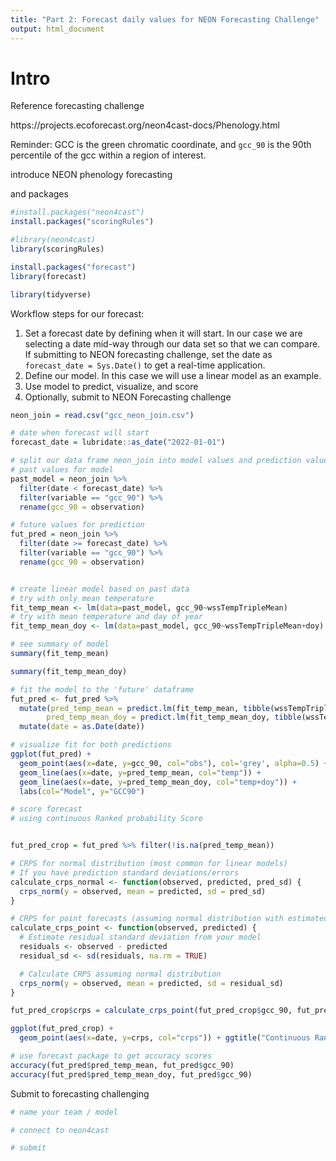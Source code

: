 ```yaml
---
title: "Part 2: Forecast daily values for NEON Forecasting Challenge"
output: html_document
---
```


# Intro 

Reference forecasting challenge

https://projects.ecoforecast.org/neon4cast-docs/Phenology.html

Reminder: GCC is the green chromatic coordinate, and `gcc_90` is the 90th percentile of the gcc within a region of interest.

introduce NEON phenology forecasting

and packages


```r
#install.packages("neon4cast")
install.packages("scoringRules")

#library(neon4cast)
library(scoringRules)

install.packages("forecast")
library(forecast)

library(tidyverse)
```

Workflow steps for our forecast:

1. Set a forecast date by defining when it will start. In our case we are selecting a date mid-way through our data set so that we can compare. If submitting to NEON forecasting challenge, set the date as `forecast_date = Sys.Date()` to get a real-time application.
2. Define our model. In this case we will use a linear model as an example.
3. Use model to predict, visualize, and score
4. Optionally, submit to NEON Forecasting challenge  


```r

neon_join = read.csv("gcc_neon_join.csv")

# date when forecast will start
forecast_date = lubridate::as_date("2022-01-01")

# split our data frame neon_join into model values and prediction values
# past values for model
past_model = neon_join %>%
  filter(date < forecast_date) %>%
  filter(variable == "gcc_90") %>%
  rename(gcc_90 = observation)

# future values for prediction
fut_pred = neon_join %>%
  filter(date >= forecast_date) %>%
  filter(variable == "gcc_90") %>%
  rename(gcc_90 = observation)


# create linear model based on past data
# try with only mean temperature
fit_temp_mean <- lm(data=past_model, gcc_90~wssTempTripleMean)
# try with mean temperature and day of year
fit_temp_mean_doy <- lm(data=past_model, gcc_90~wssTempTripleMean+doy)

# see summary of model
summary(fit_temp_mean)

summary(fit_temp_mean_doy)
```





```r
# fit the model to the 'future' dataframe
fut_pred <- fut_pred %>%
  mutate(pred_temp_mean = predict.lm(fit_temp_mean, tibble(wssTempTripleMean)),
        pred_temp_mean_doy = predict.lm(fit_temp_mean_doy, tibble(wssTempTripleMean, doy))) %>% 
  mutate(date = as.Date(date))

# visualize fit for both predictions
ggplot(fut_pred) +
  geom_point(aes(x=date, y=gcc_90, col="obs"), col='grey', alpha=0.5) +
  geom_line(aes(x=date, y=pred_temp_mean, col="temp")) +
  geom_line(aes(x=date, y=pred_temp_mean_doy, col="temp+doy")) +
  labs(col="Model", y="GCC90")

```


```r
# score forecast
# using continuous Ranked probability Score


fut_pred_crop = fut_pred %>% filter(!is.na(pred_temp_mean))

# CRPS for normal distribution (most common for linear models)
# If you have prediction standard deviations/errors
calculate_crps_normal <- function(observed, predicted, pred_sd) {
  crps_norm(y = observed, mean = predicted, sd = pred_sd)
}

# CRPS for point forecasts (assuming normal distribution with estimated variance)
calculate_crps_point <- function(observed, predicted) {
  # Estimate residual standard deviation from your model
  residuals <- observed - predicted
  residual_sd <- sd(residuals, na.rm = TRUE)

  # Calculate CRPS assuming normal distribution
  crps_norm(y = observed, mean = predicted, sd = residual_sd)
}

fut_pred_crop$crps = calculate_crps_point(fut_pred_crop$gcc_90, fut_pred_crop$pred_temp_mean_doy)

ggplot(fut_pred_crop) +
  geom_point(aes(x=date, y=crps, col="crps")) + ggtitle("Continuous Ranked Probability Score")

```
    



```r
# use forecast package to get accuracy scores
accuracy(fut_pred$pred_temp_mean, fut_pred$gcc_90)
accuracy(fut_pred$pred_temp_mean_doy, fut_pred$gcc_90)
```




Submit to forecasting challenging



```r
# name your team / model

# connect to neon4cast

# submit
```
